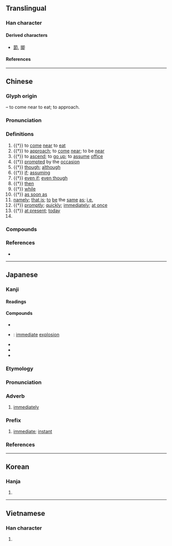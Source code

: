 {{also|卽|既}}
{{character info}}
{{character info|0x2F82F}}
==Translingual==

===Han character===
{{Han char|rn=26|rad=卩|as=05|sn=7|four=77720|canj=AISL|ids=⿲⿰𠄌彐丶卩}}

====Derived characters====
* [[節]], [[揤]]

====References====
{{Han ref|kx=0159.180|dkj=02855|dj=0364.070|hdz=10314.020|uh=5373}}

----

==Chinese==
{{zh-forms|alt=卽,皍}}

===Glyph origin===
{{Han etym}}
{{Han compound|皀|卩|ls=ic|t1=ancient round-mouthed food vessel|t2=to kneel}} – to come near to eat; to approach.

===Pronunciation===
{{zh-pron
|m=jí,jì,2n=nonstandard or dialectal
|m-s=ji2
|c=zik1
|c-t=
|g=
|h=pfs=chit;gd=jid5
|j=
|mb=cĭ
|md=cék
|mn=chit/tw,xm,zz:chek/qz:chiak
|mn_note=chit - vernacular; chek/chiak - literary
|mn-t=ziag4/ziêg4
|mn-t_note=ziag4 - Shantou; ziêg4 - Chaozhou
|w=4jiq
|x=
|mc=y
|oc=y
|cat=v,conj,prep,adv,n,pn
}}

===Definitions===
{{zh-hanzi}}

# {{†}} to [[come]] [[near]] to [[eat]]
# {{†}} to [[approach]]; to [[come]] [[near]]; to be [[near]]
# {{†}} to [[ascend]]; to [[go up]]; to [[assume]] [[office]]
# {{†}} [[prompted]] by the [[occasion]]
# {{†}} [[though]]; [[although]]
# {{†}} [[if]]; [[assuming]]
# {{†}} [[even if]]; [[even though]]
# {{†}} [[then]]
# {{†}} [[while]]
# {{†}} [[as soon as]]
# [[namely]]; [[that is]]; [[to]] [[be]] the [[same]] [[as]]; [[i.e.]]
# {{†}} [[promptly]]; [[quickly]]; [[immediately]]; [[at once]]
# {{†}} [[at present]]; [[today]]
# {{surname|zh}}

===Compounds===
{{zh-der|即期匯票|即時|即日|即或|即政|即時新聞|即令|即鹿無虞|俯拾即是|不死即傷|即興|即即|一觸即發|即溜|即色宗|即位|即墨之戰|即景|不即不離|即將|一拍即合|即時作業|即身成佛|即景會心|即吉|即事詩|即夜|即景生情|即使|即席演奏|即戎|即墨侯|即心即佛|即事|即早兒|即世|一觸即潰|即是|在即|即目|即漸|即可|即刻|即便|即位登龍|即今|即事即理|即真|即席|即興表演|搖筆即來|相即相入|捨近即遠|空即是色|稍縱即逝|相次即世|目即成誦|登即|當即|旋即|瞬即|目即|隨插即用|遂即|若即若離|趕即|著即|非死即傷|立即|迅即|隨即}}

===References===
* {{R:yue:Hanzi}}

{{zh-cat|Elementary}}

----

==Japanese==
{{ja-kanji forms|即|卽}} <!-- As found in Jōyō kanji 2010 -->

===Kanji===
{{ja-kanji|grade=c|rs=卩05|kyu=卽}}

====Readings====
{{ja-readings
|goon=そく
|kanon=しょく
|kun=つ-く, すなわ-ち, もし
}}

====Compounds====
{{der-top|Compounds}}
* {{ja-r|即%時|そく%じ}}
* {{ja-r|即%発|そく%はつ}}: [[immediate]] [[explosion]]
* {{ja-r|即%興|そっ%きょう}}
* {{ja-r|即%刻|そっ%こく}}
* {{ja-r|当%意%即%妙|とう%い%そく%みょう}}
{{der-bottom}}

===Etymology===
{{ja-kanjitab|そく|yomi=o}}

===Pronunciation===
{{ja-pron|yomi=goon|そく|acc=1|acc_ref=DJR,NHK}}

===Adverb===
{{ja-pos|adverb|そく}}

# [[immediately]]

===Prefix===
{{ja-pos|prefix|そく}}

# {{lb|ja|informal}} [[immediate]]; [[instant]]
#: {{ja-usex|'''即'''[[売り切れ]]|'''そく'''-うりきれ|selling out '''instantly'''}}
#: {{ja-usex|'''即'''[[負け]]|'''そく'''-まけ|'''instant''' loss}}

===References===
<references/>

----

==Korean==

===Hanja===
{{ko-hanja|곧|즉}}

# {{alternative form of|ko|卽|t=[[immediately]]; [[in other words]]}}

----

==Vietnamese==

===Han character===
{{vi-readings|reading=[[tức]]|rs=卩05}}

# {{rfdef|vi|sort=卩05}}